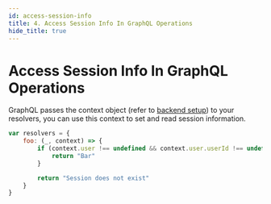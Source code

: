 ```yaml
---
id: access-session-info
title: 4. Access Session Info In GraphQL Operations
hide_title: true
---
```


<!-- COPY DOCS -->
<!-- ./session/graphql-integration/access-session-info.mdx -->

# Access Session Info In GraphQL Operations

GraphQL passes the context object (refer to [backend setup](./backend-setup#e-add-user-information-to-graphql-context)) to your resolvers, you can use this context to set and read session information.

```jsx
var resolvers = {
    foo: (_, context) => {
        if (context.user !== undefined && context.user.userId !== undefined) {
            return "Bar"
        }

        return "Session does not exist"
    }
}
```